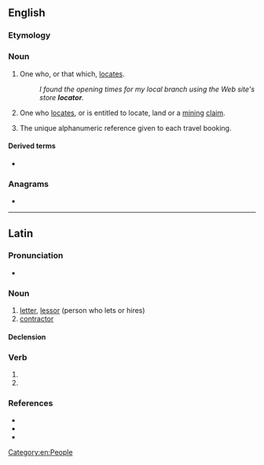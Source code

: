 ==English==
{{wikipedia|dab=locator}}

===Etymology===
{{affix|en|locate|-or}}

===Noun===
{{en-noun}}

# One who, or that which, [[locate]]s.
#: ''I found the opening times for my local branch using the Web site's store '''locator'''.''
# {{lb|en|US}} One who [[locate]]s, or is entitled to locate, land or a [[mining]] [[claim]].
# {{lb|en|travel industry}} The unique alphanumeric reference given to each travel booking.

====Derived terms====
* {{l|en|Uniform Resource Locator}}

===Anagrams===
* {{anagrams|en|a=acloort|crotalo}}

[[Category:en:People]]

----

==Latin==

===Pronunciation===
* {{la-IPA|locātor}}

===Noun===
{{la-noun|locātor<3>}}

# [[letter]], [[lessor]] (person who lets or hires)
# [[contractor]]

====Declension====
{{la-ndecl|locātor<3>}}

===Verb===
{{la-verb-form|locātor}}

# {{inflection of|locō||2|s|futr|pasv|impr|lang=la}}
# {{inflection of|locō||3|s|futr|pasv|impr|lang=la}}

===References===
* {{R:L&S}}
* {{R:Elementary Lewis}}
* {{R:Gaffiot}}